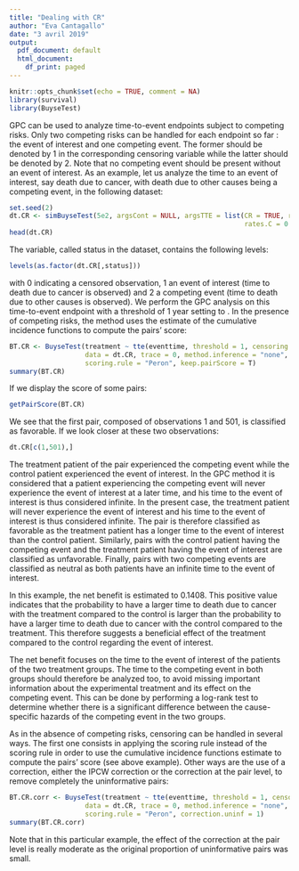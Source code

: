 ```yaml
---
title: "Dealing with CR"
author: "Eva Cantagallo"
date: "3 avril 2019"
output:
  pdf_document: default
  html_document:
    df_print: paged
---
```


```r
knitr::opts_chunk$set(echo = TRUE, comment = NA)
library(survival)
library(BuyseTest)
```

\section{Dealing with competing risks}
GPC can be used to analyze time-to-event endpoints subject to competing risks. Only two competing risks can be handled for each endpoint so far : the event of interest and one competing event. The former should be denoted by 1 in the corresponding censoring variable while the latter should be denoted by 2. Note that no competing event should be present without an event of interest. As an example, let us analyze the time to an event of interest, say death due to cancer, with death due to other causes being a competing event, in the following dataset:

```r
set.seed(2)
dt.CR <- simBuyseTest(5e2, argsCont = NULL, argsTTE = list(CR = TRUE, rates.T = 0.8, 
                                                           rates.C = 0.5, rates.CR = 0.6))
head(dt.CR)
```

The \texttt{censoring} variable, called status in the dataset, contains the following levels:

```r
levels(as.factor(dt.CR[,status]))
```

with 0 indicating a censored observation, 1 an event of interest (time to death due to cancer is observed) and 2 a competing event (time to death due to other causes is observed). We perform the GPC analysis on this time-to-event endpoint with a threshold of 1 year setting \texttt{scoring.rule} to \texttt{"Peron"}. In the presence of competing risks, the \texttt{"Peron"} method uses the estimate of the cumulative incidence functions to compute the pairs' score:

```r
BT.CR <- BuyseTest(treatment ~ tte(eventtime, threshold = 1, censoring = "status"), 
                   data = dt.CR, trace = 0, method.inference = "none",  
                   scoring.rule = "Peron", keep.pairScore = T)
summary(BT.CR)
```

If we display the score of some pairs:

```r
getPairScore(BT.CR)
```

We see that the first pair, composed of observations 1 and 501, is classified as favorable. If we look closer at these two observations:

```r
dt.CR[c(1,501),]
```

The treatment patient of the pair experienced the competing event while the control patient experienced the event of interest. In the GPC method it is considered that a patient experiencing the competing event will never experience the event of interest at a later time, and his time to the event of interest is thus considered infinite. In the present case, the treatment patient will never experience the event of interest and his time to the event of interest is thus considered infinite. The pair is therefore classified as favorable as the treatment patient has a longer time to the event of interest than the control patient. Similarly, pairs with the control patient having the competing event and the treatment patient having the event of interest are classified as unfavorable. Finally, pairs with two competing events are classified as neutral as both patients have an infinite time to the event of interest. 

In this example, the net benefit is estimated to 0.1408. This positive value indicates that the probability to have a larger time to death due to cancer with the treatment compared to the control is larger than the probability to have a larger time to death due to cancer with the control compared to the treatment. This therefore suggests a beneficial effect of the treatment compared to the control regarding the event of interest.


\textbf{What about the competing event ?} 

The net benefit focuses on the time to the event of interest of the patients of the two treatment groups. The time to the competing event in both groups should therefore be analyzed too, to avoid missing important information about the experimental treatment and its effect on the competing event. This can be done by performing a log-rank test to determine whether there is a significant difference between the cause-specific hazards of the competing event in the two groups.

\textbf{What about censoring ?} 

As in the absence of competing risks, censoring can be handled in several ways. The first one consists in applying the \texttt{Peron} scoring rule instead of the \texttt{Gehan} scoring rule in order to use the cumulative incidence functions estimate to compute the pairs' score (see above example). Other ways are the use of a correction, either the IPCW correction or the correction at the pair level, to remove completely the uninformative pairs:

```r
BT.CR.corr <- BuyseTest(treatment ~ tte(eventtime, threshold = 1, censoring = "status"), 
                   data = dt.CR, trace = 0, method.inference = "none",  
                   scoring.rule = "Peron", correction.uninf = 1)
summary(BT.CR.corr)
```

Note that in this particular example, the effect of the correction at the pair level is really moderate as the original proportion of uninformative pairs was small. 
